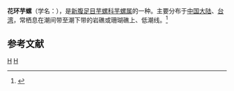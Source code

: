 {{Infraspeciesbox
| image = 
| image_caption = 
| status = 
| status_system = 
| genus = Conus
| species = sponsalis
| subspecies = sponsalis
| authority = Hwass, 1792
}}
'''花环芋螺'''（学名：''{{lang|la|Conus sponsalis sponsalis}}''），是[[新腹足目|新腹足目]][[芋螺科|芋螺科]][[芋螺属|芋螺属]]的一种。主要分布于[[中国大陆|中国大陆]]、[[台湾|台湾]]，常栖息在潮间带至潮下带的岩礁或珊瑚礁上、低潮线。<ref>{{cite web|url=http://shell.sinica.edu.tw/chinese/shellbase_detail.php?science_no=1615|title=国际贝库：花环芋螺|publisher=台湾贝类资料库|accessdate=2009-08-11|archive-date=2016-03-04|archive-url=https://web.archive.org/web/20160304112042/http://shell.sinica.edu.tw/chinese/shellbase_detail.php?science_no=1615|dead-url=no}}</ref>

== 参考文献 ==
{{reflist}}
{{Taxonbar}}

[[Category:1792年描述的动物|H]]
[[Category:芋螺属|H]]
